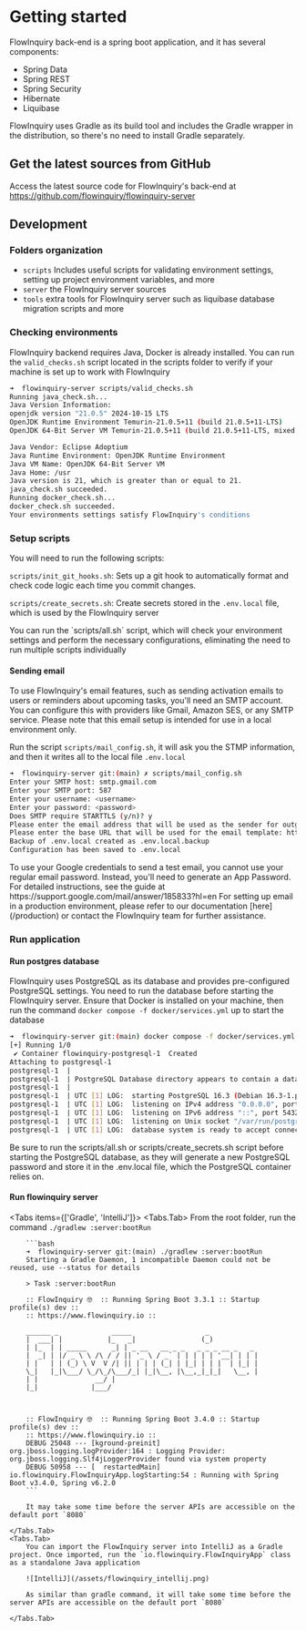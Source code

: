 
# Getting started

FlowInquiry back-end is a spring boot application, and it has several components:

- Spring Data
- Spring REST
- Spring Security
- Hibernate
- Liquibase

FlowInquiry uses Gradle as its build tool and includes the Gradle wrapper in the distribution, so there's no need to install Gradle separately.

## Get the latest sources from GitHub

Access the latest source code for FlowInquiry's back-end at https://github.com/flowinquiry/flowinquiry-server

## Development

### Folders organization

<FileTree>
  <FileTree.Folder name="flowinquiry-server" defaultOpen>
    <FileTree.Folder name="scripts" />
    <FileTree.Folder name="server" />
    <FileTree.Folder name="tools" />
  </FileTree.Folder>
</FileTree>

- `scripts` Includes useful scripts for validating environment settings, setting up project environment variables, and more
- `server` the FlowInquiry server sources
- `tools` extra tools for FlowInquiry server such as liquibase database migration scripts and more

### Checking environments

FlowInquiry backend requires Java, Docker is already installed. You can run the `valid_checks.sh` script located in the scripts folder to verify
if your machine is set up to work with FlowInquiry

```bash
➜  flowinquiry-server scripts/valid_checks.sh
Running java_check.sh...
Java Version Information:
openjdk version "21.0.5" 2024-10-15 LTS
OpenJDK Runtime Environment Temurin-21.0.5+11 (build 21.0.5+11-LTS)
OpenJDK 64-Bit Server VM Temurin-21.0.5+11 (build 21.0.5+11-LTS, mixed mode, sharing)

Java Vendor: Eclipse Adoptium
Java Runtime Environment: OpenJDK Runtime Environment
Java VM Name: OpenJDK 64-Bit Server VM
Java Home: /usr
Java version is 21, which is greater than or equal to 21.
java_check.sh succeeded.
Running docker_check.sh...
docker_check.sh succeeded.
Your environments settings satisfy FlowInquiry's conditions
```

### Setup scripts

You will need to run the following scripts:

`scripts/init_git_hooks.sh`: Sets up a git hook to automatically format and check code logic each time you commit changes.

`scripts/create_secrets.sh`: Create secrets stored in the `.env.local` file, which is used by the FlowInquiry server

<Callout emoji="💡">
  You can run the `scripts/all.sh` script, which will check your environment
  settings and perform the necessary configurations, eliminating the need to run
  multiple scripts individually
</Callout>

#### Sending email

To use FlowInquiry's email features, such as sending activation emails to users or reminders about upcoming tasks, you'll need an SMTP account. You can configure this with providers like Gmail, Amazon SES, or any SMTP service. Please note that this email setup is intended for use in a local environment only.

Run the script `scripts/mail_config.sh`, it will ask you the STMP information, and then it writes all to the local file `.env.local`

```bash
➜  flowinquiry-server git:(main) ✗ scripts/mail_config.sh
Enter your SMTP host: smtp.gmail.com
Enter your SMTP port: 587
Enter your username: <username>
Enter your password: <password>
Does SMTP require STARTTLS (y/n)? y
Please enter the email address that will be used as the sender for outgoing emails: noreply@flowinquiry.io
Please enter the base URL that will be used for the email template: http://localhost:3000
Backup of .env.local created as .env.local.backup
Configuration has been saved to .env.local
```

<Callout type="info" emoji="ℹ️">
  To use your Google credentials to send a test email, you cannot use your
  regular email password. Instead, you'll need to generate an App Password. For
  detailed instructions, see the guide at
  https://support.google.com/mail/answer/185833?hl=en
</Callout>

<Callout emoji="💡">
  For setting up email in a production environment, please refer to our
  documentation [here](/production) or contact the FlowInquiry team for further
  assistance.
</Callout>

### Run application

#### Run postgres database

FlowInquiry uses PostgreSQL as its database and provides pre-configured PostgreSQL settings. You need to run the database before starting the FlowInquiry server.
Ensure that Docker is installed on your machine, then run the command `docker compose -f docker/services.yml` up to start the database

```bash
➜  flowinquiry-server git:(main) docker compose -f docker/services.yml up
[+] Running 1/0
 ✔ Container flowinquiry-postgresql-1  Created                                                                                                                                                                        0.0s
Attaching to postgresql-1
postgresql-1  |
postgresql-1  | PostgreSQL Database directory appears to contain a database; Skipping initialization
postgresql-1  |
postgresql-1  | UTC [1] LOG:  starting PostgreSQL 16.3 (Debian 16.3-1.pgdg120+1) on aarch64-unknown-linux-gnu, compiled by gcc (Debian 12.2.0-14) 12.2.0, 64-bit
postgresql-1  | UTC [1] LOG:  listening on IPv4 address "0.0.0.0", port 5432
postgresql-1  | UTC [1] LOG:  listening on IPv6 address "::", port 5432
postgresql-1  | UTC [1] LOG:  listening on Unix socket "/var/run/postgresql/.s.PGSQL.5432"
postgresql-1  | UTC [1] LOG:  database system is ready to accept connections

```

<Callout type="error" emoji="️🚫">
  Be sure to run the scripts/all.sh or scripts/create_secrets.sh script before
  starting the PostgreSQL database, as they will generate a new PostgreSQL
  password and store it in the .env.local file, which the PostgreSQL container
  relies on.
</Callout>

#### Run flowinquiry server

<Tabs items={['Gradle', 'IntelliJ']}>
    <Tabs.Tab>
        From the root folder, run the command `./gradlew :server:bootRun`

        ```bash
        ➜  flowinquiry-server git:(main) ./gradlew :server:bootRun
        Starting a Gradle Daemon, 1 incompatible Daemon could not be reused, use --status for details

        > Task :server:bootRun

        :: FlowInquiry 🤓  :: Running Spring Boot 3.3.1 :: Startup profile(s) dev ::
        :: https://www.flowinquiry.io ::

        ______ _             _____                  _
        |  ___| |           |_   _|                (_)
        | |_  | | _____      _| | _ __   __ _ _   _ _ _ __ _   _
        |  _| | |/ _ \ \ /\ / / || '_ \ / _` | | | | | '__| | | |
        | |   | | (_) \ V  V /| || | | | (_| | |_| | | |  | |_| |
        \_|   |_|\___/ \_/\_/\___/_| |_|\__, |\__,_|_|_|   \__, |
        | |              __/ |
        |_|             |___/



        :: FlowInquiry 🤓  :: Running Spring Boot 3.4.0 :: Startup profile(s) dev ::
        :: https://www.flowinquiry.io ::
        DEBUG 25048 --- [kground-preinit] org.jboss.logging.logProvider:164 : Logging Provider: org.jboss.logging.Slf4jLoggerProvider found via system property
        DEBUG 50958 --- [  restartedMain] io.flowinquiry.FlowInquiryApp.logStarting:54 : Running with Spring Boot v3.4.0, Spring v6.2.0
        ```

        It may take some time before the server APIs are accessible on the default port `8080`

    </Tabs.Tab>
    <Tabs.Tab>
        You can import the FlowInquiry server into IntelliJ as a Gradle project. Once imported, run the `io.flowinquiry.FlowInquiryApp` class as a standalone Java application

        ![IntelliJ](/assets/flowinquiry_intellij.png)

        As similar than gradle command, it will take some time before the server APIs are accessible on the default port `8080`

    </Tabs.Tab>

</Tabs>
